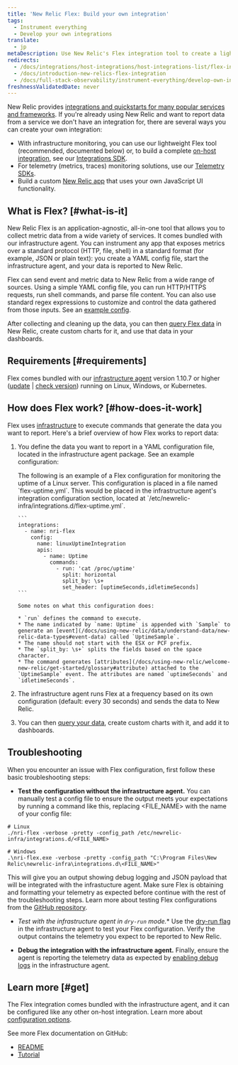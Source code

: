 ```yaml
---
title: 'New Relic Flex: Build your own integration'
tags:
  - Instrument everything
  - Develop your own integrations
translate:
  - jp
metaDescription: Use New Relic's Flex integration tool to create a lightweight custom integration that reports event and metric data to New Relic.
redirects:
  - /docs/integrations/host-integrations/host-integrations-list/flex-integration-tool-build-your-own-integration
  - /docs/introduction-new-relics-flex-integration
  - /docs/full-stack-observability/instrument-everything/develop-own-integrations/flex-integration-dummy
freshnessValidatedDate: never
---
```


New Relic provides [integrations and quickstarts for many popular services and frameworks](https://newrelic.com/instant-observability/). If you're already using New Relic and want to report data from a service we don't have an integration for, there are several ways you can create your own integration:

* With infrastructure monitoring, you can use our lightweight Flex tool (recommended, documented below) or, to build a complete [on-host integration](/docs/integrations/host-integrations/getting-started/introduction-host-integrations), see our [Integrations SDK](/docs/integrations/integrations-sdk/getting-started/introduction-infrastructure-integrations-sdk).
* For telemetry (metrics, traces) monitoring solutions, use our [Telemetry SDKs](/docs/data-ingest-apis/get-data-new-relic/new-relic-sdks/telemetry-sdks-send-custom-telemetry-data-new-relic).
* Build a custom [New Relic app](/docs/new-relic-one/use-new-relic-one/build-new-relic-one/new-relic-one-build-your-own-custom-new-relic-one-application) that uses your own JavaScript UI functionality.

## What is Flex? [#what-is-it]

New Relic Flex is an application-agnostic, all-in-one tool that allows you to collect metric data from a wide variety of services. It comes bundled with our infrastructure agent. You can instrument any app that exposes metrics over a standard protocol (HTTP, file, shell) in a standard format (for example, JSON or plain text): you create a YAML config file, start the infrastructure agent, and your data is reported to New Relic.

Flex can send event and metric data to New Relic from a wide range of sources. Using a simple YAML config file, you can run HTTP/HTTPS requests, run shell commands, and parse file content. You can also use standard regex expressions to customize and control the data gathered from those inputs. See an [example config](#example).

After collecting and cleaning up the data, you can then [query Flex data](/docs/using-new-relic/data/understand-data/query-new-relic-data) in New Relic, create custom charts for it, and use that data in your dashboards.

## Requirements [#requirements]

Flex comes bundled with our [infrastructure agent](/docs/infrastructure/install-infrastructure-agent/get-started/install-infrastructure-agent) version 1.10.7 or higher ([update](/docs/infrastructure/install-configure-manage-infrastructure/update-or-uninstall/update-infrastructure-agent) \| [check version](/docs/infrastructure/install-configure-manage-infrastructure/update-or-uninstall/update-infrastructure-agent#check-version)) running on Linux, Windows, or Kubernetes.

## How does Flex work? [#how-does-it-work]

Flex uses [infrastructure](/docs/infrastructure/install-infrastructure-agent/get-started/install-infrastructure-agent) to execute commands that generate the data you want to report. Here's a brief overview of how Flex works to report data:

1. You define the data you want to report in a YAML configuration file, located in the infrastructure agent package. See an example configuration:

   <CollapserGroup>
     <Collapser
       id="example"
       title="Example config"
     >
       The following is an example of a Flex configuration for monitoring the uptime of a Linux server. This configuration is placed in a file named `flex-uptime.yml`. This would be placed in the infrastructure agent's integration configuration section, located at `/etc/newrelic-infra/integrations.d/flex-uptime.yml`.

       ```
       integrations:
         - name: nri-flex    
           config:
             name: linuxUptimeIntegration
             apis:
               - name: Uptime
                 commands:
                   - run: 'cat /proc/uptime'
                     split: horizontal
                     split_by: \s+
                     set_header: [uptimeSeconds,idletimeSeconds]
       ```

       Some notes on what this configuration does:

       * `run` defines the command to execute.
       * The name indicated by `name: Uptime` is appended with `Sample` to generate an [event](/docs/using-new-relic/data/understand-data/new-relic-data-types#event-data) called `UptimeSample`.
       * The name should not start with the ESX or PCF prefix.
       * The `split_by: \s+` splits the fields based on the space character.
       * The command generates [attributes](/docs/using-new-relic/welcome-new-relic/get-started/glossary#attribute) attached to the `UptimeSample` event. The attributes are named `uptimeSeconds` and `idletimeSeconds`.
     </Collapser>
   </CollapserGroup>
2. The infrastructure agent runs Flex at a frequency based on its own configuration (default: every 30 seconds) and sends the data to New Relic.
3. You can then [query your data](/docs/using-new-relic/data/understand-data/query-new-relic-data), create custom charts with it, and add it to dashboards.

<InstallFeedback />

## Troubleshooting
When you encounter an issue with Flex configuration, first follow these basic troubleshooting steps:

* **Test the configuration without the infrastructure agent.** You can manually test a config file to ensure the output meets your expectations by running a command like this, replacing <FILE_NAME> with the name of your config file:

```
# Linux
./nri-flex -verbose -pretty -config_path /etc/newrelic-infra/integrations.d/<FILE_NAME>

# Windows
.\nri-flex.exe -verbose -pretty -config_path "C:\Program Files\New Relic\newrelic-infra\integrations.d\<FILE_NAME>"
```

This will give you an output showing debug logging and JSON payload that will be integrated with the infrastucture agent. Make sure Flex is obtaining and formatting your telemetry as expected before continue with the rest of the troubleshooting steps. Learn more about testing Flex configurations from the [GitHub repository](https://github.com/newrelic/nri-flex/blob/master/docs/troubleshooting.md#testing-a-config).

* *Test with the infrastructure agent in `dry-run` mode.** Use the [dry-run flag](/docs/infrastructure/host-integrations/troubleshooting/run-integrations-manually/) in the infrastructure agent to test your Flex configuration. Verify the output contains the telemetry you expect to be reported to New Relic.

* **Debug the integration with the infrastructure agent.** Finally, ensure the agent is reporting the telemetry data as expected by [enabling debug logs](/docs/infrastructure/infrastructure-troubleshooting/troubleshoot-logs/generate-logs-troubleshooting-infrastructure/) in the infrastructure agent. 

## Learn more [#get]

The Flex integration comes bundled with the infrastructure agent, and it can be configured like any other on-host integration. Learn more about [configuration options](/docs/infrastructure/host-integrations/infrastructure-integrations-sdk/specifications/host-integrations-standard-configuration-format). 

See more Flex documentation on GitHub:

* [README](https://github.com/newrelic/nri-flex)
* [Tutorial](https://github.com/newrelic/nri-flex/blob/master/docs/basic-tutorial.md)
